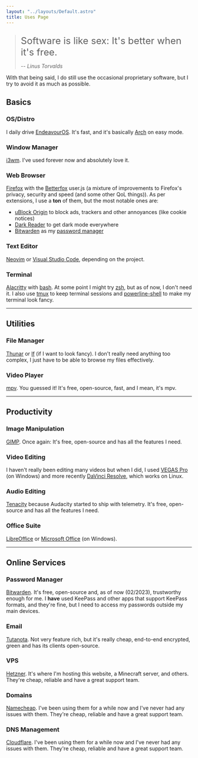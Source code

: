 ```yaml
---
layout: "../layouts/Default.astro"
title: Uses Page
---
```



> <p style="font-size: 1.6rem; margin-bottom: 0.6rem;">
>   Software is like sex: It's better when it's free.
> </p>
>
> -- <cite>Linus Torvalds</cite>

With that being said, I do still use the occasional proprietary software, but I try to avoid it as much as possible.

## Basics

### OS/Distro

I daily drive <Logo src="endeavouros" alt="EndeavourOS logo"/> [EndeavourOS](https://endeavouros.com/). It's fast, and it's basically <Logo src="archlinux" alt="Arch Linux logo"/> [Arch](https://archlinux.org/) on easy mode.

### Window Manager

<Logo src="i3wm" alt="i3wm logo" /> [i3wm](https://i3wm.org/). I've used forever
now and absolutely love it.

### Web Browser

<Logo src="firefox" alt="Firefox logo" /> [Firefox](https://www.mozilla.org/en-US/firefox/new/)
with the [Betterfox](https://github.com/yokoffing/Betterfox) user.js (a mixture of
improvements to Firefox's privacy, security and speed (and some other QoL things)).
As per extensions, I use a **ton** of them, but the most notable ones are:

- <Logo src="ublockorigin" alt="uBlockOrigin logo" /> [uBlock Origin](https://addons.mozilla.org/en-US/firefox/addon/ublock-origin/)
  to block ads, trackers and other annoyances (like cookie notices)
- <Logo src="darkreader" alt="DarkReader logo" /> [Dark Reader](https://addons.mozilla.org/en-US/firefox/addon/darkreader/)
  to get dark mode everywhere
- <Logo src="bitwarden" alt="Bitwarden logo" /> [Bitwarden](https://addons.mozilla.org/en-US/firefox/addon/bitwarden-password-manager/)
  as my [password manager](#password-manager)

### Text Editor

<Logo src="neovim" alt="Neovim logo" /> [Neovim](https://neovim.io/) or <Logo
  src="vscode"
  alt="Visual Studio Code logo"
/> [Visual Studio Code](https://code.visualstudio.com/), depending on the project.

### Terminal

<Logo src="alacritty" alt="Alacritty logo" /> [Alacritty](https://alacritty.org/)
with <Logo src="bash" alt="Bash logo" /> [bash](https://www.gnu.org/software/bash/).
At some point I might try <Logo src="zsh" alt="Zsh logo" /> [zsh](https://www.zsh.org/),
but as of now, I don't need it. I also use <Logo src="tmux" alt="Tmux logo" /> [tmux](https://github.com/tmux/tmux/wiki)
to keep terminal sessions and [powerline-shell](https://github.com/b-ryan/powerline-shell)
to make my terminal look fancy.

---

## Utilities

### File Manager

<Logo src="thunar" alt="Thunar logo" /> [Thunar](https://docs.xfce.org/xfce/thunar/start)
or [lf](https://github.com/gokcehan/lf) (if I want to look fancy). I don't really
need anything too complex, I just have to be able to browse my files effectively.

### Video Player

<Logo src="mpv" alt="mpv logo" /> [mpv](https://mpv.io/). You guessed it! It's free,
open-source, fast, and I mean, it's mpv.

---

## Productivity

### Image Manipulation

<Logo src="gimp" alt="GIMP logo" /> [GIMP](https://www.gimp.org/). Once again: It's
free, open-source and has all the features I need.

### Video Editing

I haven't really been editing many videos but when I did, I used <Logo src="vegaspro" alt="VEGAS Pro logo"/> [VEGAS Pro](https://www.vegascreativesoftware.com/en/vegas-pro/) (on Windows) and more recently <Logo src="davinciresolve" alt="Davinci Resolve logo"/> [DaVinci Resolve](https://www.blackmagicdesign.com/products/davinciresolve/), which works on Linux.

### Audio Editing

<Logo src="tenacity" alt="Tenacity logo" /> [Tenacity](https://tenacityaudio.org/)
because Audacity started to ship with telemetry. It's free, open-source and has all
the features I need.

### Office Suite

<Logo src="libreoffice" alt="Libreoffice logo" /> [LibreOffice](https://www.libreoffice.org/)
or <Logo src="microsoftoffice" alt="Microsoft Office logo" /> [Microsoft Office](https://www.office.com/)
(on Windows).

---

## Online Services

### Password Manager

<Logo src="bitwarden" alt="Bitwarden logo" /> [Bitwarden](https://bitwarden.com/).
It's free, open-source and, as of now (02/2023), trustworthy enough for me. I **have**
used KeePass and other apps that support KeePass formats, and they're fine, but I
need to access my passwords outside my main devices.

### Email

<Logo src="tutanota" alt="Tutanota logo" /> [Tutanota](https://tutanota.com/). Not
very feature rich, but it's really cheap, end-to-end encrypted, green and has its
clients open-source.

### VPS

<Logo src="hetzner" alt="Hetzner logo" /> [Hetzner](https://www.hetzner.com/). It's
where I'm hosting this website, a Minecraft server, and others. They're cheap, reliable
and have a great support team.

### Domains

<Logo src="namecheap" alt="Namecheap logo" /> [Namecheap](https://www.namecheap.com/).
I've been using them for a while now and I've never had any issues with them. They're
cheap, reliable and have a great support team.

### DNS Management

<Logo src="cloudflare" alt="Cloudflare logo" /> [Cloudflare](https://www.cloudflare.com/).
I've been using them for a while now and I've never had any issues with them. They're
cheap, reliable and have a great support team.

